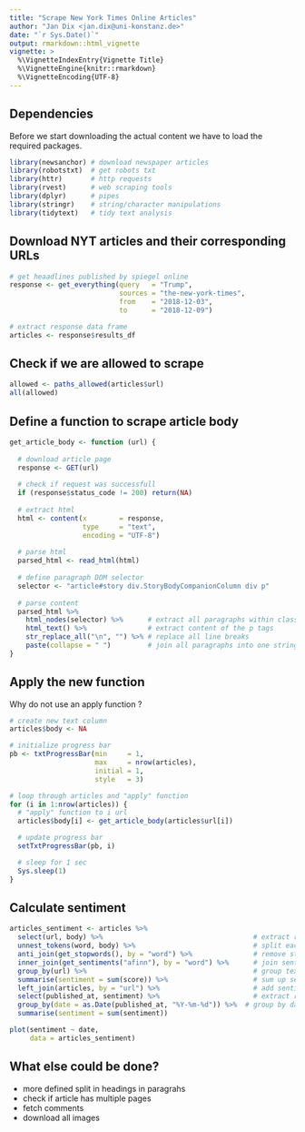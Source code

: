 ```yaml
---
title: "Scrape New York Times Online Articles"
author: "Jan Dix <jan.dix@uni-konstanz.de>"
date: "`r Sys.Date()`"
output: rmarkdown::html_vignette
vignette: >
  %\VignetteIndexEntry{Vignette Title}
  %\VignetteEngine{knitr::rmarkdown}
  %\VignetteEncoding{UTF-8}
---
```


## Dependencies

Before we start downloading the actual content we have to load the required packages. 

```r
library(newsanchor) # download newspaper articles
library(robotstxt)  # get robots txt
library(httr)       # http requests
library(rvest)      # web scraping tools
library(dplyr)      # pipes
library(stringr)    # string/character manipulations 
library(tidytext)   # tidy text analysis
```



## Download NYT articles and their corresponding URLs


```r
# get heaadlines published by spiegel online
response <- get_everything(query   = "Trump",
                           sources = "the-new-york-times",
                           from    = "2018-12-03",
                           to      = "2018-12-09") 

# extract response data frame
articles <- response$results_df
```


## Check if we are allowed to scrape

```r
allowed <- paths_allowed(articles$url)
all(allowed)
```


## Define a function to scrape article body

```r
get_article_body <- function (url) {
  
  # download article page
  response <- GET(url)
  
  # check if request was successfull
  if (response$status_code != 200) return(NA)
  
  # extract html
  html <- content(x        = response, 
                  type     = "text", 
                  encoding = "UTF-8")
  
  # parse html
  parsed_html <- read_html(html)                   
  
  # define paragraph DOM selector
  selector <- "article#story div.StoryBodyCompanionColumn div p"
  
  # parse content
  parsed_html %>% 
    html_nodes(selector) %>%      # extract all paragraphs within class 'article-section'
    html_text() %>%               # extract content of the p tags
    str_replace_all("\n", "") %>% # replace all line breaks
    paste(collapse = " ")         # join all paragraphs into one string
}

```


## Apply the new function

Why do not use an apply function ?

```r
# create new text column
articles$body <- NA

# initialize progress bar
pb <- txtProgressBar(min     = 1, 
                     max     = nrow(articles), 
                     initial = 1, 
                     style   = 3)

# loop through articles and "apply" function
for (i in 1:nrow(articles)) {
  # "apply" function to i url
  articles$body[i] <- get_article_body(articles$url[i])

  # update progress bar
  setTxtProgressBar(pb, i)

  # sleep for 1 sec
  Sys.sleep(1)
}
```

## Calculate sentiment

```r
articles_sentiment <- articles %>%
  select(url, body) %>%                                     # extract required columns 
  unnest_tokens(word, body) %>%                             # split each article into single word
  anti_join(get_stopwords(), by = "word") %>%               # remove stopwords
  inner_join(get_sentiments("afinn"), by = "word") %>%      # join sentiment scores
  group_by(url) %>%                                         # group text again by their url
  summarise(sentiment = sum(score)) %>%                     # sum up sentiment scores
  left_join(articles, by = "url") %>%                       # add sentiment column to articles
  select(published_at, sentiment) %>%                       # extract required columns 
  group_by(date = as.Date(published_at, "%Y-%m-%d")) %>%  # group by date
  summarise(sentiment = sum(sentiment))
```


```r
plot(sentiment ~ date,
     data = articles_sentiment)
```




## What else could be done?

- more defined split in headings in paragrahs 
- check if article has multiple pages
- fetch comments
- download all images




